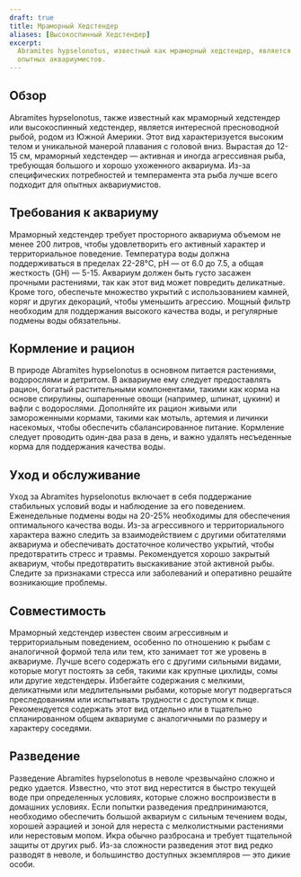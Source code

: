 ```yaml
---
draft: true
title: Мраморный Хедстендер
aliases: [Высокоспинный Хедстендер]
excerpt:
  Abramites hypselonotus, известный как мраморный хедстендер, является уникальной рыбой с высоким телом, подходящей для
  опытных аквариумистов.
---
```


## Обзор

Abramites hypselonotus, также известный как мраморный хедстендер или высокоспинный хедстендер, является интересной
пресноводной рыбой, родом из Южной Америки. Этот вид характеризуется высоким телом и уникальной манерой плавания с
головой вниз. Вырастая до 12-15 см, мраморный хедстендер — активная и иногда агрессивная рыба, требующая большого и
хорошо ухоженного аквариума. Из-за специфических потребностей и темперамента эта рыба лучше всего подходит для опытных
аквариумистов.

## Требования к аквариуму

Мраморный хедстендер требует просторного аквариума объемом не менее 200 литров, чтобы удовлетворить его активный
характер и территориальное поведение. Температура воды должна поддерживаться в пределах 22-28°C, pH — от 6.0 до 7.5, а
общая жесткость (GH) — 5-15. Аквариум должен быть густо засажен прочными растениями, так как этот вид может повредить
деликатные. Кроме того, обеспечьте множество укрытий с использованием камней, коряг и других декораций, чтобы уменьшить
агрессию. Мощный фильтр необходим для поддержания высокого качества воды, и регулярные подмены воды обязательны.

## Кормление и рацион

В природе Abramites hypselonotus в основном питается растениями, водорослями и детритом. В аквариуме ему следует
предоставлять рацион, богатый растительными компонентами, такими как корма на основе спирулины, ошпаренные овощи
(например, шпинат, цукини) и вафли с водорослями. Дополняйте их рацион живыми или замороженными кормами, такими как
мотыль, артемия и личинки насекомых, чтобы обеспечить сбалансированное питание. Кормление следует проводить один-два
раза в день, и важно удалять несъеденные корма для поддержания качества воды.

## Уход и обслуживание

Уход за Abramites hypselonotus включает в себя поддержание стабильных условий воды и наблюдение за его поведением.
Еженедельные подмены воды на 20-25% необходимы для обеспечения оптимального качества воды. Из-за агрессивного и
территориального характера важно следить за взаимодействием с другими обитателями аквариума и обеспечивать достаточное
количество укрытий, чтобы предотвратить стресс и травмы. Рекомендуется хорошо закрытый аквариум, чтобы предотвратить
выскакивание этой активной рыбы. Следите за признаками стресса или заболеваний и оперативно решайте возникающие
проблемы.

## Совместимость

Мраморный хедстендер известен своим агрессивным и территориальным поведением, особенно по отношению к рыбам с
аналогичной формой тела или тем, кто занимает тот же уровень в аквариуме. Лучше всего содержать его с другими сильными
видами, которые могут постоять за себя, такими как крупные цихлиды, сомы или другие хедстендеры. Избегайте содержания с
мелкими, деликатными или медлительными рыбами, которые могут подвергаться преследованиям или испытывать трудности с
доступом к пище. Рекомендуется содержать этот вид отдельно или в тщательно спланированном общем аквариуме с аналогичными
по размеру и характеру соседями.

## Разведение

Разведение Abramites hypselonotus в неволе чрезвычайно сложно и редко удается. Известно, что этот вид нерестится в
быстро текущей воде при определенных условиях, которые сложно воспроизвести в домашних условиях. Если попытки разведения
предпринимаются, необходимо обеспечить большой аквариум с сильным течением воды, хорошей аэрацией и зоной для нереста с
мелколистными растениями или нерестовым мопом. Икра обычно разбросана и требует тщательной защиты от других рыб. Из-за
сложности разведения этот вид редко разводят в неволе, и большинство доступных экземпляров — это дикие особи.
